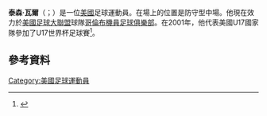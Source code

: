 '''泰森·瓦爾'''（{{lang-en|Tyson Wahl}}；{{bd|1984年|2月23日}}）是一位[[美國|美國]]足球運動員。在場上的位置是防守型中場。他現在效力於[[美國足球大聯盟|美國足球大聯盟]]球隊[[哥倫布機員足球俱樂部|哥倫布機員足球俱樂部]]。在2001年，他代表美國U17國家隊參加了U17世界杯足球賽<ref>{{cite web |url=http://www.fifa.com/worldfootball/statisticsandrecords/players/player=182596/index.html |title=FIFA Player Statistcs: Tyson Wahl |publisher=Fifa.com |date= |accessdate=July 13, 2012 |archive-date=2013-07-01 |archive-url=https://web.archive.org/web/20130701053437/http://www.fifa.com/worldfootball/statisticsandrecords/players/player=182596/index.html |dead-url=no }}</ref>。
==參考資料==
{{Reflist}}

{{DEFAULTSORT: Wahl, Tyson}}
[[Category:美國足球運動員|Category:美國足球運動員]]